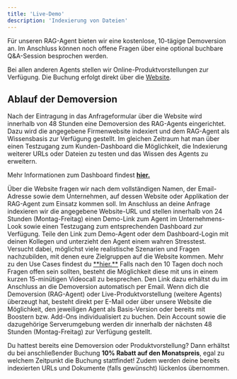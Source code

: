 ```yaml
---
title: 'Live-Demo'
description: 'Indexierung von Dateien'
---
```


Für unseren RAG-Agent bieten wir eine kostenlose, 10-tägige Demoversion an. Im Anschluss können noch offene Fragen über eine optional buchbare Q&A-Session besprochen werden.

<Note>Bei allen anderen Agents stellen wir Online-Produktvorstellungen zur Verfügung. Die Buchung erfolgt direkt über die [Website](https://pzlr.ai/agents).</Note> 

## Ablauf der Demoversion

Nach der Eintragung in das Anfrageformular über die Website wird innerhalb von 48 Stunden eine Demoversion des RAG-Agents eingerichtet. Dazu wird die angegebene Firmenwebsite indexiert und dem RAG-Agent als Wissensbasis zur Verfügung gestellt. Im gleichen Zeitraum hat man über einen Testzugang zum Kunden-Dashboard die Möglichkeit, die Indexierung weiterer URLs oder Dateien zu testen und das Wissen des Agents zu erweitern.

Mehr Informationen zum Dashboard findest <a href="/dashboard/urls">**hier.**</a>

<Steps>
  <Step title="Anfrage über die Website">
    Über die Website fragen wir nach dem vollständigen Namen, der Email-Adresse sowie dem Unternehmen, auf dessen Website oder Applikation der RAG-Agent zum Einsatz kommen soll.
  </Step>
  <Step title="Demo-Einrichtung">
    Im Anschluss an deine Anfrage indexieren wir die angegebene Website-URL und stellen innerhalb von 24 Stunden (Montag-Freitag) einen Demo-Link zum Agent im Unternehmens-Look sowie einen Testzugang zum entsprechenden Dashboard zur Verfügung.</a>
  </Step>
  <Step title="10-Tage-Stresstest">
    Teile den Link zum Demo-Agent oder dem Dashboard-Login mit deinen Kollegen und unterzieht den Agent einem wahren Stresstest. Versucht dabei, möglichst viele realistische Szenarien und Fragen nachzubilden, mit denen eure Zielgruppen auf die Website kommen. Mehr zu den Use Cases findest du <a href="/pages/rag-agent/usecases">**hier.**</a>
  </Step>
  <Step title="Q&A-Session">
    Falls nach den 10 Tagen doch noch Fragen offen sein sollten, besteht die Möglichkeit diese mit uns in einem kurzen 15-minütigen Videocall zu besprechen. Den Link dazu erhältst du im Anschluss an die Demoversion automatisch per Email.
  </Step>
  <Step title="Buchung des Agents (und Booster)">
    Wenn dich die Demoversion (RAG-Agent) oder Live-Produktvorstellung (weitere Agents) überzeugt hat, besteht direkt per E-Mail oder über unsere Website die Möglichkeit, den jeweiligen Agent als Basis-Version oder bereits mit Boostern bzw. Add-Ons individualisiert zu buchen. Dein Account sowie die dazugehörige Serverumgebung werden dir innerhalb der nächsten 48 Stunden (Montag-Freitag) zur Verfügung gestellt.
  </Step>
</Steps>

<Tip>Du hattest bereits eine Demoversion oder Produktvorstellung? Dann erhältst du bei anschließender Buchung **10% Rabatt auf den Monatspreis**, egal zu welchem Zeitpunkt die Buchung stattfindet! Zudem werden deine bereits indexierten URLs und Dokumente (falls gewünscht) lückenlos übernommen.</Tip> 
